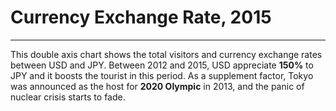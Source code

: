 # Currency Exchange Rate, 2015

***

This double axis chart shows the total visitors and currency exchange rates between USD and JPY. Between 2012 and 2015, USD appreciate **150%** to JPY and it boosts the tourist in this period. As a supplement factor, Tokyo was announced as the host for **2020 Olympic** in 2013, and the panic of nuclear crisis starts to fade.

